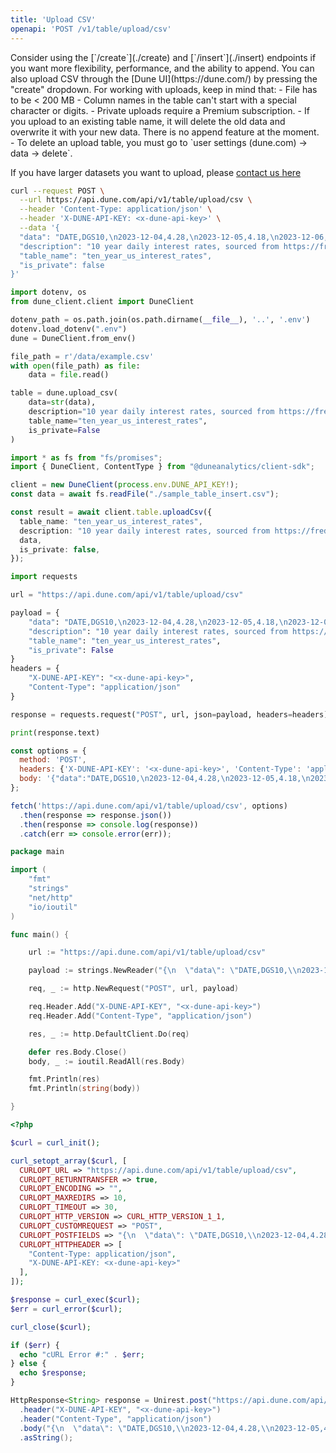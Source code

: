 ```yaml
---
title: 'Upload CSV'
openapi: 'POST /v1/table/upload/csv'
---
```


<Warning>
Consider using the [`/create`](./create) and [`/insert`](./insert) endpoints if you want more flexibility, performance, and the ability to append.
</Warning>

<Tip>
You can also upload CSV through the [Dune UI](https://dune.com/) by pressing the "create" dropdown.
</Tip>

<Note>
For working with uploads, keep in mind that:
- File has to be < 200 MB
- Column names in the table can't start with a special character or digits.
- Private uploads require a Premium subscription.
- If you upload to an existing table name, it will delete the old data and overwrite it with your new data. There is no append feature at the moment.
- To delete an upload table, you must go to `user settings (dune.com) -> data -> delete`.

If you have larger datasets you want to upload, please [contact us here](https://docs.google.com/forms/d/e/1FAIpQLSekx61WzIh-MII18zRj1G98aJeLM7U0VEBqaa6pVk_DQ7lq6Q/viewform)
</Note>

<RequestExample>

```bash curl
curl --request POST \
  --url https://api.dune.com/api/v1/table/upload/csv \
  --header 'Content-Type: application/json' \
  --header 'X-DUNE-API-KEY: <x-dune-api-key>' \
  --data '{
  "data": "DATE,DGS10,\n2023-12-04,4.28,\n2023-12-05,4.18,\n2023-12-06,4.12,\n2023-12-07,4.14,\n2023-12-08,4.23,\n2023-12-11,4.23",
  "description": "10 year daily interest rates, sourced from https://fred.stlouisfed.org/series/DGS10",
  "table_name": "ten_year_us_interest_rates",
  "is_private": false
}'
```

```python Python SDK
import dotenv, os
from dune_client.client import DuneClient

dotenv_path = os.path.join(os.path.dirname(__file__), '..', '.env')
dotenv.load_dotenv(".env")
dune = DuneClient.from_env()

file_path = r'/data/example.csv'
with open(file_path) as file:
    data = file.read()

table = dune.upload_csv(
    data=str(data),
    description="10 year daily interest rates, sourced from https://fred.stlouisfed.org/series/DGS10",
    table_name="ten_year_us_interest_rates",
    is_private=False
)
```

```typescript TS SDK
import * as fs from "fs/promises";
import { DuneClient, ContentType } from "@duneanalytics/client-sdk";

client = new DuneClient(process.env.DUNE_API_KEY!);
const data = await fs.readFile("./sample_table_insert.csv");

const result = await client.table.uploadCsv({
  table_name: "ten_year_us_interest_rates",
  description: "10 year daily interest rates, sourced from https://fred.stlouisfed.org/series/DGS10",
  data,
  is_private: false,
});
```

```python Python
import requests

url = "https://api.dune.com/api/v1/table/upload/csv"

payload = {
    "data": "DATE,DGS10,\n2023-12-04,4.28,\n2023-12-05,4.18,\n2023-12-06,4.12,\n2023-12-07,4.14,\n2023-12-08,4.23,\n2023-12-11,4.23",
    "description": "10 year daily interest rates, sourced from https://fred.stlouisfed.org/series/DGS10",
    "table_name": "ten_year_us_interest_rates",
    "is_private": False
}
headers = {
    "X-DUNE-API-KEY": "<x-dune-api-key>",
    "Content-Type": "application/json"
}

response = requests.request("POST", url, json=payload, headers=headers)

print(response.text)
```

```javascript Javascript
const options = {
  method: 'POST',
  headers: {'X-DUNE-API-KEY': '<x-dune-api-key>', 'Content-Type': 'application/json'},
  body: '{"data":"DATE,DGS10,\n2023-12-04,4.28,\n2023-12-05,4.18,\n2023-12-06,4.12,\n2023-12-07,4.14,\n2023-12-08,4.23,\n2023-12-11,4.23","description":"10 year daily interest rates, sourced from https://fred.stlouisfed.org/series/DGS10","table_name":"ten_year_us_interest_rates","is_private":false}'
};

fetch('https://api.dune.com/api/v1/table/upload/csv', options)
  .then(response => response.json())
  .then(response => console.log(response))
  .catch(err => console.error(err));
```

```go Go
package main

import (
	"fmt"
	"strings"
	"net/http"
	"io/ioutil"
)

func main() {

	url := "https://api.dune.com/api/v1/table/upload/csv"

	payload := strings.NewReader("{\n  \"data\": \"DATE,DGS10,\\n2023-12-04,4.28,\\n2023-12-05,4.18,\\n2023-12-06,4.12,\\n2023-12-07,4.14,\\n2023-12-08,4.23,\\n2023-12-11,4.23\",\n  \"description\": \"10 year daily interest rates, sourced from https://fred.stlouisfed.org/series/DGS10\",\n  \"table_name\": \"ten_year_us_interest_rates\",\n  \"is_private\": false\n}")

	req, _ := http.NewRequest("POST", url, payload)

	req.Header.Add("X-DUNE-API-KEY", "<x-dune-api-key>")
	req.Header.Add("Content-Type", "application/json")

	res, _ := http.DefaultClient.Do(req)

	defer res.Body.Close()
	body, _ := ioutil.ReadAll(res.Body)

	fmt.Println(res)
	fmt.Println(string(body))

}
```

```php PHP
<?php

$curl = curl_init();

curl_setopt_array($curl, [
  CURLOPT_URL => "https://api.dune.com/api/v1/table/upload/csv",
  CURLOPT_RETURNTRANSFER => true,
  CURLOPT_ENCODING => "",
  CURLOPT_MAXREDIRS => 10,
  CURLOPT_TIMEOUT => 30,
  CURLOPT_HTTP_VERSION => CURL_HTTP_VERSION_1_1,
  CURLOPT_CUSTOMREQUEST => "POST",
  CURLOPT_POSTFIELDS => "{\n  \"data\": \"DATE,DGS10,\\n2023-12-04,4.28,\\n2023-12-05,4.18,\\n2023-12-06,4.12,\\n2023-12-07,4.14,\\n2023-12-08,4.23,\\n2023-12-11,4.23\",\n  \"description\": \"10 year daily interest rates, sourced from https://fred.stlouisfed.org/series/DGS10\",\n  \"table_name\": \"ten_year_us_interest_rates\",\n  \"is_private\": false\n}",
  CURLOPT_HTTPHEADER => [
    "Content-Type: application/json",
    "X-DUNE-API-KEY: <x-dune-api-key>"
  ],
]);

$response = curl_exec($curl);
$err = curl_error($curl);

curl_close($curl);

if ($err) {
  echo "cURL Error #:" . $err;
} else {
  echo $response;
}
```

```java Java
HttpResponse<String> response = Unirest.post("https://api.dune.com/api/v1/table/upload/csv")
  .header("X-DUNE-API-KEY", "<x-dune-api-key>")
  .header("Content-Type", "application/json")
  .body("{\n  \"data\": \"DATE,DGS10,\\n2023-12-04,4.28,\\n2023-12-05,4.18,\\n2023-12-06,4.12,\\n2023-12-07,4.14,\\n2023-12-08,4.23,\\n2023-12-11,4.23\",\n  \"description\": \"10 year daily interest rates, sourced from https://fred.stlouisfed.org/series/DGS10\",\n  \"table_name\": \"ten_year_us_interest_rates\",\n  \"is_private\": false\n}")
  .asString();
```

</RequestExample>
